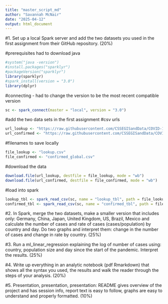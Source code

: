 ```yaml
---
title: "master_script_md"
author: "Savannah McNair"
date: "2025-04-12"
output: html_document
---
```


#1. Set up a local Spark server and add the two datasets you used in the first assignment from their GitHub repository. (20%)

#prerequisites
had to download java
```r
#system("java -version")
#install.packages("sparklyr")
#packageVersion("sparklyr")
library(sparklyr)
#spark_install(version = "3.0")
library(dplyr)
```

#connecting - had to change the version to be the most recent compatible version
```r
sc <- spark_connect(master = "local", version = "3.0")
```

#add the two data sets in the first assignment
#csv urls
```r
url_lookup <- "https://raw.githubusercontent.com/CSSEGISandData/COVID-19/master/csse_covid_19_data/UID_ISO_FIPS_LookUp_Table.csv"
url_confirmed <- "https://raw.githubusercontent.com/CSSEGISandData/COVID-19/master/csse_covid_19_data/csse_covid_19_time_series/time_series_covid19_confirmed_global.csv"
```

#filenames to save locally
```r
file_lookup <- "lookup.csv"
file_confirmed <- "confirmed_global.csv"
```

#download the data
```r
download.file(url_lookup, destfile = file_lookup, mode = "wb")
download.file(url_confirmed, destfile = file_confirmed, mode = "wb")
```

#load into spark
```r
lookup_tbl <- spark_read_csv(sc, name = "lookup_tbl", path = file_lookup, header = TRUE, infer_schema = TRUE)
confirmed_tbl <- spark_read_csv(sc, name = "confirmed_tbl", path = file_confirmed, header = TRUE, infer_schema = TRUE)
```


#2. In Spark, merge the two datasets, make a smaller version that includes only: Germany, China, Japan, United Kingdom, US, Brazil, Mexico and calculate the number of cases and rate of cases (cases/population) by country and day. Do two graphs and interpret them: change in the number of cases and change in rate by country. (25%)

#3. Run a ml_linear_regression explaining the log of number of cases using: country, population size and day since the start of the pandemic. Interpret the results. (25%)

#4. Write up everything in an analytic notebook (pdf Rmarkdown) that shows all the syntax you used, the results and walk the reader through the steps of your analysis. (20%)

#5. Presentation, presentation, presentation: README gives overview of the project and has session info, report text is easy to follow, graphs are easy to understand and properly formatted. (10%)
